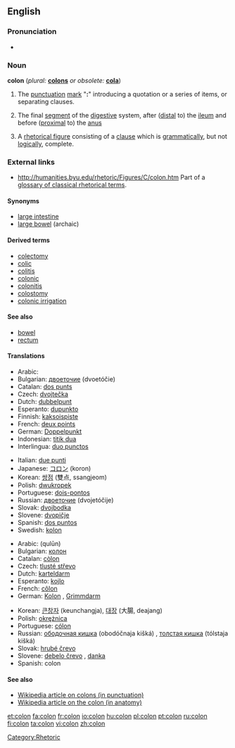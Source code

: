 {{see|colón}}
==English==

{{Punctuation marks}}

===Pronunciation===
*{{audio|en-us-colon.ogg|Audio (US)}}

===Noun===
'''colon'''  (''plural:'' '''[[colons]]''' ''or obsolete:'' '''[[cola]]''')

# {{grammar}} The [[punctuation]] [[mark]] "''':'''" introducing a quotation or a series of items, or separating clauses.
# {{anatomy}} The final [[segment]] of the [[digestive]] system, after ([[distal]] to) the [[ileum]] and before ([[proximal]] to) the [[anus]]
# A [[rhetorical figure]] consisting of a [[clause]] which is [[grammatically]], but not [[logically]], complete.

===External links===
* http://humanities.byu.edu/rhetoric/Figures/C/colon.htm Part of a [http://humanities.byu.edu/rhetoric/ glossary of classical rhetorical terms].

====Synonyms====
{{rfc-level|Synonyms at L4+ not in L3 POS section}}
* [[large intestine]]
* [[large bowel]] (archaic)

====Derived terms====
*[[colectomy]]
*[[colic]]
*[[colitis]]
*[[colonic]]
*[[colonitis]]
*[[colostomy]]
*[[colonic irrigation]]

====See also====
* [[bowel]]
* [[rectum]]

====Translations====
{{trans-top|punctuation mark}}
*Arabic: {{ARchar|[[نقطة مزدوجة]]}} {{IPAchar|(núqʈa muzdáwija)}} {{f}}
*Bulgarian: [[двоеточие]] (dvoetóčie) {{n}}
*Catalan: [[dos punts]] {{mpl}}
*Czech: [[dvojtečka]] {{f}}
*Dutch: [[dubbelpunt]] {{n}}
*Esperanto: [[dupunkto]]
*Finnish: [[kaksoispiste]]
*French: [[deux points]] {{mpl}}
*German: [[Doppelpunkt]] {{m}}
*Indonesian: [[titik dua]]
*Interlingua: [[duo punctos]] {{p}}
{{trans-mid}}
*Italian: [[due punti]] {{mpl}}
*Japanese: [[コロン]] (koron)
*Korean: [[쌍점]] (雙点, ssangjeom)
*Polish: [[dwukropek]] {{m}}
*Portuguese: [[dois-pontos]] {{mpl}}
*Russian: [[двоеточие]] (dvojetóčije) {{n}}
*Slovak: [[dvojbodka]] {{f}}
*Slovene: [[dvopičje]] {{n}}
*Spanish: [[dos puntos]] {{mpl}}
*Swedish: [[kolon]] {{n}}
{{trans-bottom}}

{{trans-top|digestive system}}
*Arabic: {{ARchar|[[قولون]]}} (qulūn) {{m}}
*Bulgarian: [[колон]] {{m}}
*Catalan: [[còlon]] {{m}}
*Czech: [[tlusté střevo]] {{n}}
*Dutch: [[karteldarm]] {{m}}
*Esperanto: [[kojlo]]
*French: [[côlon]] {{m}}
*German: [[Kolon]] {{n}}, [[Grimmdarm]] {{m}}
{{trans-mid}}
*Korean: [[큰창자]] (keunchangja), [[대장]] (大腸, deajang)
*Polish: [[okrężnica]] {{m}}
*Portuguese: [[cólon]] {{m}}
*Russian: [[ободочная кишка]] (obodóčnaja kišká) {{f}}, [[толстая кишка]] (tólstaja kišká) {{f}}
*Slovak: [[hrubé črevo]] {{n}}
*Slovene: [[debelo črevo]] {{n}}, [[danka]] {{f}}
*Spanish: colon {{m}}
{{trans-bottom}}

====See also====
*[[w:colon_(punctuation)|Wikipedia article on colons (in punctuation)]]
*[[w:colon_(anatomy)|Wikipedia article on the colon (in anatomy)]]

[[Category:Rhetoric]]

[[et:colon]]
[[fa:colon]]
[[fr:colon]]
[[io:colon]]
[[hu:colon]]
[[pl:colon]]
[[pt:colon]]
[[ru:colon]]
[[fi:colon]]
[[ta:colon]]
[[vi:colon]]
[[zh:colon]]